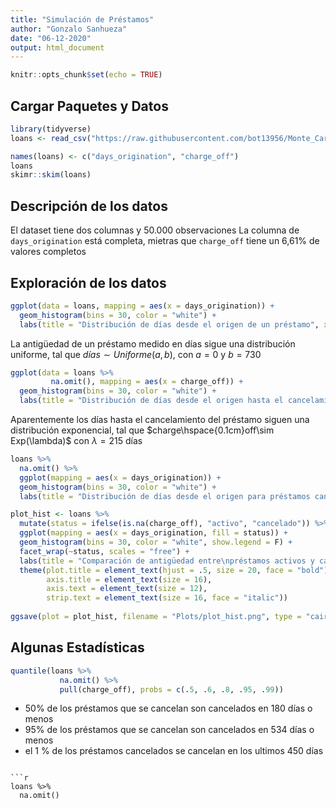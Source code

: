 ```yaml
---
title: "Simulación de Préstamos"
author: "Gonzalo Sanhueza"
date: "06-12-2020"
output: html_document
---
```


```r
knitr::opts_chunk$set(echo = TRUE)
```

## Cargar Paquetes y Datos
```r
library(tidyverse)
loans <- read_csv("https://raw.githubusercontent.com/bot13956/Monte_Carlo_Simulation_Loan_Status/master/loan_timing.csv")

names(loans) <- c("days_origination", "charge_off")
loans
skimr::skim(loans)
```

## Descripción de los datos

El dataset tiene dos columnas y 50.000 observaciones
La columna de `days_origination` está completa, mietras que `charge_off` tiene un 6,61% de valores completos


## Exploración de los datos

```r
ggplot(data = loans, mapping = aes(x = days_origination)) + 
  geom_histogram(bins = 30, color = "white") + 
  labs(title = "Distribución de días desde el origen de un préstamo", x = "Cantidad de días", y = "Frecuencia absoluta")
```

La antigüedad de un préstamo medido en días sigue una distribución uniforme, tal que $días \sim Uniforme(a,b)$, con $a = 0$ y $b = 730$

```r
ggplot(data = loans %>% 
         na.omit(), mapping = aes(x = charge_off)) + 
  geom_histogram(bins = 30, color = "white") + 
  labs(title = "Distribución de días desde el origen hasta el cancelamiento de un préstamo", x = "Cantidad de días hasta el cancelamiento del préstamo", y = "Frecuencia absoluta")
```

Aparentemente los días hasta el cancelamiento del préstamo siguen una distribución exponencial, tal que $charge\hspace{0.1cm}off\sim Exp(\lambda)$ con $\lambda = 215$ días


```r
loans %>% 
  na.omit() %>% 
  ggplot(mapping = aes(x = days_origination)) +
  geom_histogram(bins = 30, color = "white") +
  labs(title = "Distribución de días desde el origen para préstamos cancelados", x = "Cantidad de días desde el origen del préstamo", y = "Frecuencia absoluta")
```

```r
plot_hist <- loans %>% 
  mutate(status = ifelse(is.na(charge_off), "activo", "cancelado")) %>% 
  ggplot(mapping = aes(x = days_origination, fill = status)) +
  geom_histogram(bins = 30, color = "white", show.legend = F) +
  facet_wrap(~status, scales = "free") +
  labs(title = "Comparación de antigüedad entre\npréstamos activos y cancelados", y = "Frecuencia Absoluta", x = "Días desde el origen del préstamo") +
  theme(plot.title = element_text(hjust = .5, size = 20, face = "bold"),
        axis.title = element_text(size = 16),
        axis.text = element_text(size = 12),
        strip.text = element_text(size = 16, face = "italic"))
          
ggsave(plot = plot_hist, filename = "Plots/plot_hist.png", type = "cairo", dpi = 300, height = 5, width = 9)
```




## Algunas Estadísticas

```r
quantile(loans %>% 
           na.omit() %>% 
           pull(charge_off), probs = c(.5, .6, .8, .95, .99))
```

* 50% de los préstamos que se cancelan son cancelados en 180 días o menos
* 95% de los préstamos que se cancelan son cancelados en 534 días o menos
* el 1 % de los préstamos cancelados se cancelan en los ultimos 450 días


```

```r
loans %>% 
  na.omit()
```



